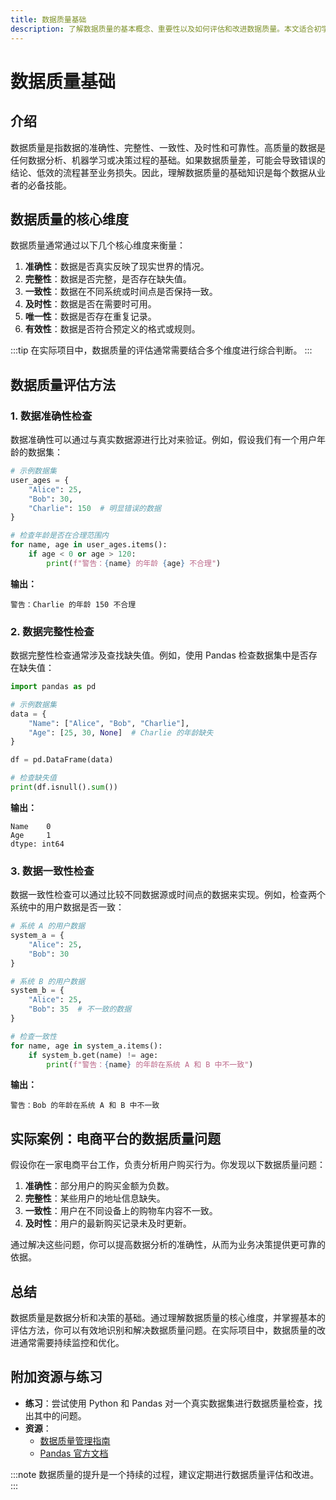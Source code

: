 ```yaml
---
title: 数据质量基础
description: 了解数据质量的基本概念、重要性以及如何评估和改进数据质量。本文适合初学者，涵盖数据质量的核心原则和实际应用。
---
```


# 数据质量基础

## 介绍

数据质量是指数据的准确性、完整性、一致性、及时性和可靠性。高质量的数据是任何数据分析、机器学习或决策过程的基础。如果数据质量差，可能会导致错误的结论、低效的流程甚至业务损失。因此，理解数据质量的基础知识是每个数据从业者的必备技能。

## 数据质量的核心维度

数据质量通常通过以下几个核心维度来衡量：

1. **准确性**：数据是否真实反映了现实世界的情况。
2. **完整性**：数据是否完整，是否存在缺失值。
3. **一致性**：数据在不同系统或时间点是否保持一致。
4. **及时性**：数据是否在需要时可用。
5. **唯一性**：数据是否存在重复记录。
6. **有效性**：数据是否符合预定义的格式或规则。

:::tip
在实际项目中，数据质量的评估通常需要结合多个维度进行综合判断。
:::

## 数据质量评估方法

### 1. 数据准确性检查

数据准确性可以通过与真实数据源进行比对来验证。例如，假设我们有一个用户年龄的数据集：

```python
# 示例数据集
user_ages = {
    "Alice": 25,
    "Bob": 30,
    "Charlie": 150  # 明显错误的数据
}

# 检查年龄是否在合理范围内
for name, age in user_ages.items():
    if age < 0 or age > 120:
        print(f"警告：{name} 的年龄 {age} 不合理")
```

**输出：**
```
警告：Charlie 的年龄 150 不合理
```

### 2. 数据完整性检查

数据完整性检查通常涉及查找缺失值。例如，使用 Pandas 检查数据集中是否存在缺失值：

```python
import pandas as pd

# 示例数据集
data = {
    "Name": ["Alice", "Bob", "Charlie"],
    "Age": [25, 30, None]  # Charlie 的年龄缺失
}

df = pd.DataFrame(data)

# 检查缺失值
print(df.isnull().sum())
```

**输出：**
```
Name    0
Age     1
dtype: int64
```

### 3. 数据一致性检查

数据一致性检查可以通过比较不同数据源或时间点的数据来实现。例如，检查两个系统中的用户数据是否一致：

```python
# 系统 A 的用户数据
system_a = {
    "Alice": 25,
    "Bob": 30
}

# 系统 B 的用户数据
system_b = {
    "Alice": 25,
    "Bob": 35  # 不一致的数据
}

# 检查一致性
for name, age in system_a.items():
    if system_b.get(name) != age:
        print(f"警告：{name} 的年龄在系统 A 和 B 中不一致")
```

**输出：**
```
警告：Bob 的年龄在系统 A 和 B 中不一致
```

## 实际案例：电商平台的数据质量问题

假设你在一家电商平台工作，负责分析用户购买行为。你发现以下数据质量问题：

1. **准确性**：部分用户的购买金额为负数。
2. **完整性**：某些用户的地址信息缺失。
3. **一致性**：用户在不同设备上的购物车内容不一致。
4. **及时性**：用户的最新购买记录未及时更新。

通过解决这些问题，你可以提高数据分析的准确性，从而为业务决策提供更可靠的依据。

## 总结

数据质量是数据分析和决策的基础。通过理解数据质量的核心维度，并掌握基本的评估方法，你可以有效地识别和解决数据质量问题。在实际项目中，数据质量的改进通常需要持续监控和优化。

## 附加资源与练习

- **练习**：尝试使用 Python 和 Pandas 对一个真实数据集进行数据质量检查，找出其中的问题。
- **资源**：
  - [数据质量管理指南](https://www.dataversity.net/data-quality-management-guide/)
  - [Pandas 官方文档](https://pandas.pydata.org/docs/)

:::note
数据质量的提升是一个持续的过程，建议定期进行数据质量评估和改进。
:::